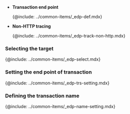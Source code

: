 -   **Transaction end point**  

      {@include: ../common-items/_edp-def.mdx} 

-   **Non-HTTP tracing**  

      {@include: ../common-items/_edp-track-non-http.mdx} 

### Selecting the target

{@include: ../common-items/_edp-select.mdx} 

### Setting the end point of transaction

{@include: ../common-items/_edp-trs-setting.mdx} 

### Defining the transaction name

{@include: ../common-items/_edp-name-setting.mdx}

<!--
### 플러그인 사용

{@include: ../common-items/_edp-plugin.mdx}
-->
